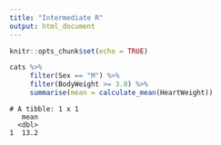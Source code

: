 ```yaml
---
title: "Intermediate R"
output: html_document
---
```


```r
knitr::opts_chunk$set(echo = TRUE)
```

```R
cats %>%
     filter(Sex == "M") %>%
     filter(BodyWeight >= 3.0) %>%
     summarise(mean = calculate_mean(HeartWeight))
```

```
# A tibble: 1 x 1
   mean
  <dbl>
1  13.2
```
